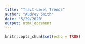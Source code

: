```yaml
---
title: "Tract-Level Trends"
author: "Audrey Smith"
date: "5/29/2020"
output: html_document
---
```


```r
knitr::opts_chunk$set(echo = TRUE)
```

```r

```